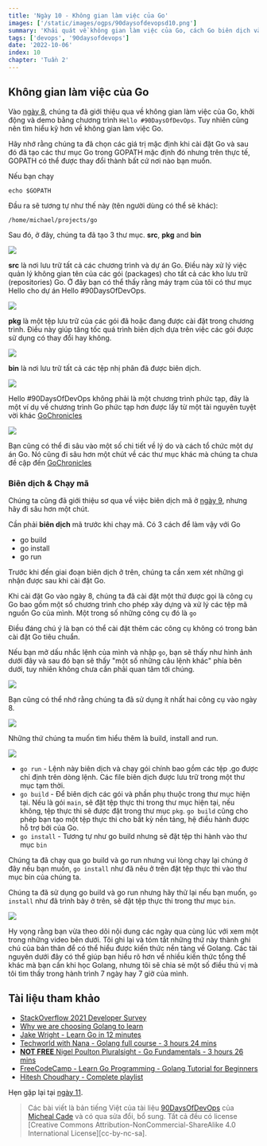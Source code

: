 ```yaml
---
title: 'Ngày 10 - Không gian làm việc của Go'
images: ['/static/images/ogps/90daysofdevopsd10.png']
summary: 'Khái quát về không gian làm việc của Go, cách Go biên dịch và chạy mã nguồn'
tags: ['devops', '90daysofdevops']
date: '2022-10-06'
index: 10
chapter: 'Tuần 2'
---
```


<TOCInline toc={props.toc} asDisclosure />

## Không gian làm việc của Go

Vào [ngày 8](https://vntechies.dev/courses/90-ngay-devops/ngay-8-thiet-lap-moi-truong-devops-cho-go-hello-world), chúng ta đã giới thiệu qua về không gian làm việc của Go, khởi động và demo bằng chương trình `Hello #90DaysOfDevOps`. Tuy nhiên cũng nên tìm hiểu kỹ hơn về không gian làm việc Go.

Hãy nhớ rằng chúng ta đã chọn các giá trị mặc định khi cài đặt Go và sau đó đã tạo các thư mục Go trong GOPATH mặc định đó nhưng trên thực tế, GOPATH có thể được thay đổi thành bất cứ nơi nào bạn muốn.

Nếu bạn chạy

```shell
echo $GOPATH
```

Đầu ra sẽ tương tự như thế này (tên người dùng có thể sẽ khác):

```shell
/home/michael/projects/go
```

Sau đó, ở đây, chúng ta đã tạo 3 thư mục. **src**, **pkg** and **bin**

![](/static/images/assets/Day10_Go1.png)

**src** là nơi lưu trữ tất cả các chương trình và dự án Go. Điều này xử lý việc quản lý không gian tên của các gói (packages) cho tất cả các kho lưu trữ (repositories) Go. Ở đây bạn có thể thấy rằng máy trạm của tôi có thư mục Hello cho dự án Hello #90DaysOfDevOps.

![](/static/images/assets/Day10_Go2.png)

**pkg** là một tệp lưu trữ của các gói đã hoặc đang được cài đặt trong chương trình. Điều này giúp tăng tốc quá trình biên dịch dựa trên việc các gói được sử dụng có thay đổi hay không.

![](/static/images/assets/Day10_Go3.png)

**bin** là nơi lưu trữ tất cả các tệp nhị phân đã được biên dịch.

![](/static/images/assets/Day10_Go4.png)

Hello #90DaysOfDevOps không phải là một chương trình phức tạp, đây là một ví dụ về chương trình Go phức tạp hơn được lấy từ một tài nguyên tuyệt vời khác [GoChronicles](https://gochronicles.com/)

![](/static/images/assets/Day10_Go5.png)

Bạn cũng có thể đi sâu vào một số chi tiết về lý do và cách tổ chức một dự án Go. Nó cũng đi sâu hơn một chút về các thư mục khác mà chúng ta chưa đề cập đến [GoChronicles](https://gochronicles.com/project-structure/)

### Biên dịch & Chạy mã

Chúng ta cũng đã giới thiệu sơ qua về việc biên dịch mã ở [ngày 9](https://vntechies.dev/courses/90-ngay-devops/ngay-9-giai-thich-ma-hello-world), nhưng hãy đi sâu hơn một chút.

Cần phải **biên dịch** mã trước khi chạy mã. Có 3 cách để làm vậy với Go

- go build
- go install
- go run

Trước khi đến giai đoạn biên dịch ở trên, chúng ta cần xem xét những gì nhận được sau khi cài đặt Go.

Khi cài đặt Go vào ngày 8, chúng ta đã cài đặt một thứ được gọi là công cụ Go bao gồm một số chương trình cho phép xây dựng và xử lý các tệp mã nguồn Go của mình. Một trong số những công cụ đó là `go`

Điều đáng chú ý là bạn có thể cài đặt thêm các công cụ không có trong bản cài đặt Go tiêu chuẩn.

Nếu bạn mở dấu nhắc lệnh của mình và nhập `go`, bạn sẽ thấy như hình ảnh dưới đây và sau đó bạn sẽ thấy "một số những câu lệnh khác" phía bên dưới, tuy nhiên không chưa cần phải quan tâm tới chúng.

![](/static/images/assets/Day10_Go6.png)

Bạn cũng có thể nhớ rằng chúng ta đã sử dụng ít nhất hai công cụ vào ngày 8.

![](/static/images/assets/Day10_Go7.png)

Những thứ chúng ta muốn tìm hiểu thêm là build, install and run.

![](/static/images/assets/Day10_Go8.png)

- `go run` - Lệnh này biên dịch và chạy gói chính bao gồm các tệp .go được chỉ định trên dòng lệnh. Các file biên dịch được lưu trữ trong một thư mục tạm thời.
- `go build` - Để biên dịch các gói và phần phụ thuộc trong thư mục hiện tại. Nếu là gói `main`, sẽ đặt tệp thực thi trong thư mục hiện tại, nếu không, tệp thực thi sẽ được đặt trong thư mục `pkg`. `go build` cũng cho phép bạn tạo một tệp thực thi cho bất kỳ nền tảng, hệ điều hành được hỗ trợ bởi của Go.
- `go install` - Tương tự như go build nhưng sẽ đặt tệp thi hành vào thư mục `bin`

Chúng ta đã chạy qua go build và go run nhưng vui lòng chạy lại chúng ở đây nếu bạn muốn, `go install` như đã nêu ở trên đặt tệp thực thi vào thư mục bin của chúng ta.

Chúng ta đã sử dụng go build và go run nhưng hãy thử lại nếu bạn muốn, `go install` như đã trình bày ở trên, sẽ đặt tệp thực thi trong thư mục `bin`.

![](/static/images/assets/Day10_Go9.png)

Hy vọng rằng bạn vừa theo dõi nội dung các ngày qua cùng lúc với xem một trong những video bên dưới. Tôi ghi lại và tóm tắt những thứ này thành ghi chú của bản thân để có thể hiểu được kiến thức nền tảng về Golang. Các tài nguyên dưới đây có thể giúp bạn hiểu rõ hơn về nhiều kiến thức tổng thể khác mà bạn cần khi học Golang, nhưng tôi sẽ chia sẻ một số điều thú vị mà tôi tìm thấy trong hành trình 7 ngày hay 7 giờ của mình.

## Tài liệu tham khảo

- [StackOverflow 2021 Developer Survey](https://insights.stackoverflow.com/survey/2021)
- [Why we are choosing Golang to learn](https://www.youtube.com/watch?v=7pLqIIAqZD4&t=9s)
- [Jake Wright - Learn Go in 12 minutes](https://www.youtube.com/watch?v=C8LgvuEBraI&t=312s)
- [Techworld with Nana - Golang full course - 3 hours 24 mins](https://www.youtube.com/watch?v=yyUHQIec83I)
- [**NOT FREE** Nigel Poulton Pluralsight - Go Fundamentals - 3 hours 26 mins](https://www.pluralsight.com/courses/go-fundamentals)
- [FreeCodeCamp - Learn Go Programming - Golang Tutorial for Beginners](https://www.youtube.com/watch?v=YS4e4q9oBaU&t=1025s)
- [Hitesh Choudhary - Complete playlist](https://www.youtube.com/playlist?list=PLRAV69dS1uWSR89FRQGZ6q9BR2b44Tr9N)

Hẹn gặp lại tại [ngày 11](https://vntechies.dev/courses/90-ngay-devops/ngay-11-bien-hang-so-kieu-du-lieu).

> Các bài viết là bản tiếng Việt của tài liệu [90DaysOfDevOps](https://github.com/MichaelCade/90DaysOfDevOps/tree/main/2022/Days) của [Micheal Cade](https://twitter.com/MichaelCade1) và có qua sửa đổi, bổ sung. Tất cả đều có license [Creative Commons Attribution-NonCommercial-ShareAlike 4.0 International License][cc-by-nc-sa].
